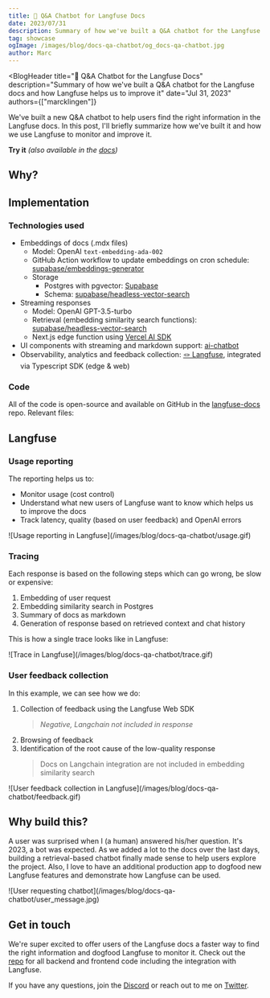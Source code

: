 ```yaml
---
title: 🤖 Q&A Chatbot for Langfuse Docs
date: 2023/07/31
description: Summary of how we've built a Q&A chatbot for the Langfuse docs and how Langfuse helps us to improve it.
tag: showcase
ogImage: /images/blog/docs-qa-chatbot/og_docs-qa-chatbot.jpg
author: Marc
---
```



<BlogHeader
  title="🤖 Q&A Chatbot for the Langfuse Docs"
  description="Summary of how we've built a Q&A chatbot for the Langfuse docs and how Langfuse helps us to improve it"
  date="Jul 31, 2023"
  authors={["marcklingen"]}
></BlogHeader>

We've built a new Q&A chatbot to help users find the right information in the Langfuse docs. In this post, I'll briefly summarize how we've built it and how we use Langfuse to monitor and improve it.

**Try it** _(also available in the [docs](/docs/qa-chatbot))_


<div className="p-3 rounded-lg mt-2 bg-gradient-to-tr from-green-300 via-blue-500 to-purple-600">
  <Chat className="h-96 my-0 bg-slate-950" />
</div>

## Why?


<Tweet id="1629307668568633344" />

## Implementation

### Technologies used

- Embeddings of docs (.mdx files)
  - Model: OpenAI `text-embedding-ada-002`
  - GitHub Action workflow to update embeddings on cron schedule: [supabase/embeddings-generator](https://github.com/supabase/embeddings-generator)
  - Storage
    - Postgres with pgvector: [Supabase](https://supabase.com)
    - Schema: [supabase/headless-vector-search](https://github.com/supabase/headless-vector-search)
- Streaming responses
  - Model: OpenAI GPT-3.5-turbo
  - Retrieval (embedding similarity search functions): [supabase/headless-vector-search](https://github.com/supabase/headless-vector-search)
  - Next.js edge function using [Vercel AI SDK](https://github.com/vercel-labs/ai)
- UI components with streaming and markdown support: [ai-chatbot](https://github.com/vercel-labs/ai-chatbot)
- Observability, analytics and feedback collection: [🪢 Langfuse](https://langfuse.com), integrated via Typescript SDK (edge & web)

### Code

All of the code is open-source and available on GitHub in the [langfuse-docs](https://github.com/langfuse/langfuse-docs) repo. Relevant files:


<FileTree>
  <FileTree.Folder name="langfuse-docs" defaultOpen>
    <FileTree.Folder name=".github" defaultOpen>
      <FileTree.Folder name="workflows" defaultOpen>
        <FileTree.File name="generate_embeddings.yml" />
      </FileTree.Folder>
    </FileTree.Folder>
    <FileTree.Folder name="components" defaultOpen>
      <FileTree.Folder name="qaChatbot" defaultOpen>
        <FileTree.Folder name="hooks" defaultOpen />
        <FileTree.Folder name="supabase" defaultOpen />
        <FileTree.Folder name="ui" defaultOpen />
        <FileTree.File name="index.tsx" />
      </FileTree.Folder>
    </FileTree.Folder>
    <FileTree.Folder name="pages" defaultOpen>
      <FileTree.Folder name="api" defaultOpen>
        <FileTree.File name="qa-chatbot.ts" />
      </FileTree.Folder>
      <FileTree.Folder name="docs" defaultOpen>
        <FileTree.File name="qa-chatbot.mdx" />
      </FileTree.Folder>
    </FileTree.Folder>
  </FileTree.Folder>
</FileTree>

## Langfuse

### Usage reporting

The reporting helps us to:

- Monitor usage (cost control)
- Understand what new users of Langfuse want to know which helps us to improve the docs
- Track latency, quality (based on user feedback) and OpenAI errors

<div className="max-w-2xl overflow-hidden mt-5 rounded-xl shadow-lg ring-1 ring-slate-700">
  ![Usage reporting in Langfuse](/images/blog/docs-qa-chatbot/usage.gif)
</div>

### Tracing

Each response is based on the following steps which can go wrong, be slow or expensive:

1. Embedding of user request
2. Embedding similarity search in Postgres
3. Summary of docs as markdown
4. Generation of response based on retrieved context and chat history

This is how a single trace looks like in Langfuse:

<div className="max-w-2xl overflow-hidden mt-2 rounded-xl shadow-lg ring-1 ring-slate-700">
  ![Trace in Langfuse](/images/blog/docs-qa-chatbot/trace.gif)
</div>

### User feedback collection

In this example, we can see how we do:

1. Collection of feedback using the Langfuse Web SDK
   > _Negative, Langchain not included in response_
2. Browsing of feedback
3. Identification of the root cause of the low-quality response
   > Docs on Langchain integration are not included in embedding similarity search

<div className="max-w-2xl overflow-hidden mt-10 rounded-xl shadow-lg ring-1 ring-slate-700">
  ![User feedback collection in
  Langfuse](/images/blog/docs-qa-chatbot/feedback.gif)
</div>

## Why build this?

A user was surprised when I (a human) answered his/her question. It's 2023, a bot was expected. As we added a lot to the docs over the last days, building a retrieval-based chatbot finally made sense to help users explore the project. Also, I love to have an additional production app to dogfood new Langfuse features and demonstrate how Langfuse can be used.

<div className="max-w-2xl overflow-hidden mt-10 rounded-xl shadow-lg ring-1 ring-slate-700">
  ![User requesting chatbot](/images/blog/docs-qa-chatbot/user_message.jpg)
</div>

## Get in touch

We're super excited to offer users of the Langfuse docs a faster way to find the right information and dogfood Langfuse to monitor it. Check out the [repo](https://github.com/langfuse/langfuse-docs) for all backend and frontend code including the integration with Langfuse.

If you have any questions, join the [Discord](https://discord.gg/7NXusRtqYU) or reach out to me on [Twitter](https://twitter.com/marcklingen).
